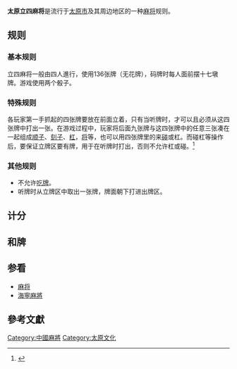 {{NoteTA|G1=MA}}
'''太原立四麻将'''是流行于[[太原市|太原市]]及其周边地区的一种[[麻将|麻将]]规则。
== 规则 ==
=== 基本规则 ===
立四麻将一般由四人進行，使用136张牌（无花牌），码牌时每人面前摆十七墩牌。游戏使用两个骰子。
=== 特殊规则 ===
各玩家第一手抓起的四张牌要放在前面立着，只有当听牌时，才可以且必须从这四张牌中打出一张。在游戏过程中，玩家将后面九张牌与这四张牌中的任意三张凑在一起组成[[麻将#吃、順子|顺子]]、[[麻将#碰、刻子|刻子]]、[[麻将#槓、槓子|杠]]，[[麻将#眼|将]]等，也可以用四张牌里的来[[麻将#碰、刻子|碰]]或杠。而碰杠等操作后，要保证立牌区要有牌，用于在听牌时打出，否则不允许杠或碰。<ref>{{Cite web |url=http://vcity.yhgame.cn/download/gamentroduc.asp?gameid=118 |title=存档副本 |accessdate=2009-12-22 |archive-date=2009-11-08 |archive-url=https://web.archive.org/web/20091108130735/http://vcity.yhgame.cn/download/gamentroduc.asp?gameid=118 |dead-url=no }}</ref>
=== 其他规则 ===
* 不允许[[麻将#吃、順子|吃牌]]。
* 听牌时从立牌区中取出一张牌，牌面朝下打进出牌区。

== 计分 ==
{{empty section}}
== 和牌 ==
{{empty section}}
== 参看 ==
* [[麻将|麻将]]
* [[海寧麻將|海寧麻將]]

==參考文獻==
<div class="references-small">
<references></references>
</div>
[[Category:中國麻將|Category:中國麻將]]

[[Category:太原文化|Category:太原文化]]